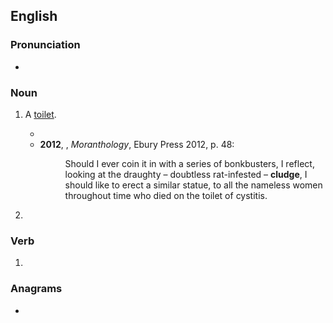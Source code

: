 ==English==

===Pronunciation===
* {{audio|En-au-cludge.ogg|Audio (AU)|lang=en}}

===Noun===
{{en-noun}}

# {{lb|en|slang|UK|_|dialectal}} A [[toilet]].
#* {{quote-text|lang=en|year=1994|author=Gordon Legge|title=I Love Me (Who Do You Love?)|page=10|passage=‘Listen, hen, I better get going. Just need to visit the old '''cludge''' first.’}}
#* '''2012''', {{w|Caitlin Moran}}, ''Moranthology'', Ebury Press 2012, p. 48:
#*: Should I ever coin it in with a series of bonkbusters, I reflect, looking at the draughty – doubtless rat-infested – '''cludge''', I should like to erect a similar statue, to all the nameless women throughout time who died on the toilet of cystitis.
# {{alternative form of|kludge|lang=en}}

===Verb===
{{en-verb|cludg}}

# {{alternative form of|kludge|lang=en}}

===Anagrams===
* {{anagrams|en|a=cdeglu|cudgel}}